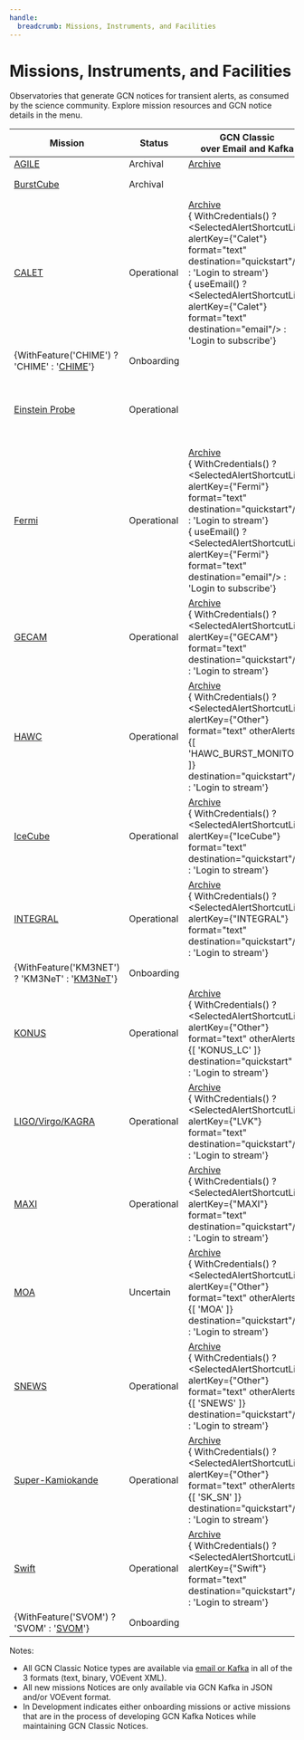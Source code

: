```yaml
---
handle:
  breadcrumb: Missions, Instruments, and Facilities
---
```



# Missions, Instruments, and Facilities

Observatories that generate GCN notices for transient alerts, as consumed by the science community. Explore mission resources and GCN notice details in the menu.

| Mission                                                          | Status      | GCN Classic <br/> over Email and Kafka                                                                                                                                                                                                                                                                                          | GCN Kafka                                                                                                                                                             |
| ---------------------------------------------------------------- | ----------- | ------------------------------------------------------------------------------------------------------------------------------------------------------------------------------------------------------------------------------------------------------------------------------------------------------------------------------- | --------------------------------------------------------------------------------------------------------------------------------------------------------------------- |
| [AGILE](missions/agile)                                          | Archival    | [Archive](https://gcn.gsfc.nasa.gov/agile_grbs.html)                                                                                                                                                                                                                                                                            |                                                                                                                                                                       |
| [BurstCube](missions/burstcube)                                  | Archival    |                                                                                                                                                                                                                                                                                                                                 | Planned, but never distributed during flight                                                                                                                          |
| [CALET](missions/calet)                                          | Operational | [Archive](https://gcn.gsfc.nasa.gov/calet_triggers.html) <br/> { WithCredentials() ? <SelectedAlertShortcutLink alertKey={"Calet"} format="text" destination="quickstart"/> : 'Login to stream'} <br/> { useEmail() ? <SelectedAlertShortcutLink alertKey={"Calet"} format="text" destination="email"/> : 'Login to subscribe'} |                                                                                                                                                                       |
| {WithFeature('CHIME') ? 'CHIME' : '[CHIME](missions/chime)'}     | Onboarding  |                                                                                                                                                                                                                                                                                                                                 | JSON in development                                                                                                                                                   |
| [Einstein Probe](missions/ep)                                    | Operational |                                                                                                                                                                                                                                                                                                                                 | { WithCredentials() ? <SelectedAlertShortcutLink alertKey={"Einstein Probe"} format="json" destination="quickstart"/> : 'Login to stream'}                            |
| [Fermi](missions/fermi)                                          | Operational | [Archive](https://gcn.gsfc.nasa.gov/fermi_grbs.html) <br/> { WithCredentials() ? <SelectedAlertShortcutLink alertKey={"Fermi"} format="text" destination="quickstart"/> : 'Login to stream'} <br/> { useEmail() ? <SelectedAlertShortcutLink alertKey={"Fermi"} format="text" destination="email"/> : 'Login to subscribe'}     | JSON in development                                                                                                                                                   |
| [GECAM](missions/gecam)                                          | Operational | [Archive](https://gcn.gsfc.nasa.gov/gecam_events.html) <br/> { WithCredentials() ? <SelectedAlertShortcutLink alertKey={"GECAM"} format="text" destination="quickstart"/> : 'Login to stream'}                                                                                                                                  |                                                                                                                                                                       |
| [HAWC](missions/hawc)                                            | Operational | [Archive](https://gcn.gsfc.nasa.gov/amon_hawc_events.html) <br/> { WithCredentials() ? <SelectedAlertShortcutLink alertKey={"Other"} format="text" otherAlerts={[ 'HAWC_BURST_MONITOR' ]} destination="quickstart"/> : 'Login to stream'}                                                                                       |                                                                                                                                                                       |
| [IceCube](missions/icecube)                                      | Operational | [Archive](https://gcn.gsfc.nasa.gov/amon_icecube_gold_bronze_events.html) <br/> { WithCredentials() ? <SelectedAlertShortcutLink alertKey={"IceCube"} format="text" destination="quickstart"/> : 'Login to stream'}                                                                                                             | { WithCredentials() ? <SelectedAlertShortcutLink alertKey={"IceCube"} format="json" destination="quickstart"/> : 'Login to stream'} (partial)                         |
| [INTEGRAL](missions/integral)                                    | Operational | [Archive](https://gcn.gsfc.nasa.gov/integral_spiacs.html) <br/> { WithCredentials() ? <SelectedAlertShortcutLink alertKey={"INTEGRAL"} format="text" destination="quickstart"/> : 'Login to stream'}                                                                                                                            |                                                                                                                                                                       |
| {WithFeature('KM3NET') ? 'KM3NeT' : '[KM3NeT](missions/km3net)'} | Onboarding  |                                                                                                                                                                                                                                                                                                                                 | JSON in development                                                                                                                                                   |
| [KONUS](missions/konus)                                          | Operational | [Archive](https://gcn.gsfc.nasa.gov/konus_grbs.html) <br/> { WithCredentials() ? <SelectedAlertShortcutLink alertKey={"Other"} format="text" otherAlerts={[ 'KONUS_LC' ]} destination="quickstart" /> : 'Login to stream'}                                                                                                      |                                                                                                                                                                       |
| [LIGO/Virgo/KAGRA](missions/lvk)                                 | Operational | [Archive](https://gcn.gsfc.nasa.gov/lvc_events.html) <br/> { WithCredentials() ? <SelectedAlertShortcutLink alertKey={"LVK"} format="text" destination="quickstart"/> : 'Login to stream'}                                                                                                                                      | { WithCredentials() ? <SelectedAlertShortcutLink alertKey={"LVK"} format="json" destination="quickstart"/> : 'Login to stream'}                                       |
| [MAXI](missions/maxi)                                            | Operational | [Archive](https://gcn.gsfc.nasa.gov/maxi_grbs.html) <br/> { WithCredentials() ? <SelectedAlertShortcutLink alertKey={"MAXI"} format="text" destination="quickstart"/> : 'Login to stream'}                                                                                                                                      |                                                                                                                                                                       |
| [MOA](missions/moa)                                              | Uncertain   | [Archive](https://gcn.gsfc.nasa.gov/moa_events.html) <br/> { WithCredentials() ? <SelectedAlertShortcutLink alertKey={"Other"} format="text" otherAlerts={[ 'MOA' ]} destination="quickstart"/> : 'Login to stream'}                                                                                                            |                                                                                                                                                                       |
| [SNEWS](missions/snews)                                          | Operational | [Archive](https://gcn.gsfc.nasa.gov/snews_trans.html) <br/> { WithCredentials() ? <SelectedAlertShortcutLink alertKey={"Other"} format="text" otherAlerts={[ 'SNEWS' ]} destination="quickstart"/> : 'Login to stream'}                                                                                                         |                                                                                                                                                                       |
| [Super-Kamiokande](missions/sksn)                                | Operational | [Archive](https://gcn.gsfc.nasa.gov/sk_sn_events.html) <br/> { WithCredentials() ? <SelectedAlertShortcutLink alertKey={"Other"} format="text" otherAlerts={[ 'SK_SN' ]} destination="quickstart"/> : 'Login to stream'}                                                                                                        | JSON in development                                                                                                                                                   |
| [Swift](missions/swift)                                          | Operational | [Archive](https://gcn.gsfc.nasa.gov/swift_grbs.html) <br/> { WithCredentials() ? <SelectedAlertShortcutLink alertKey={"Swift"} format="text" destination="quickstart"/> : 'Login to stream'}                                                                                                                                    | { WithCredentials() ? <SelectedAlertShortcutLink alertKey={"Swift"} format="json" destination="quickstart"/> : 'Login to stream'} (partial, full JSON in development) |
| {WithFeature('SVOM') ? 'SVOM' : '[SVOM](missions/svom)'}         | Onboarding  |                                                                                                                                                                                                                                                                                                                                 | VOEvent in development                                                                                                                                                |

Notes:

- All GCN Classic Notice types are available via [email or Kafka](docs/notices/consuming) in all of the 3 formats (text, binary, VOEvent XML).
- All new missions Notices are only available via GCN Kafka in JSON and/or VOEvent format.
- In Development indicates either onboarding missions or active missions that are in the process of developing GCN Kafka Notices while maintaining GCN Classic Notices.
